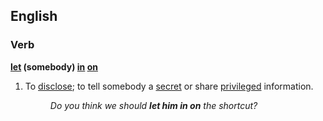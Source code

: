 ==English==

===Verb===
'''[[let]] (somebody) [[in]] [[on]]'''
# {{context|idiomatic|lang=en}} To [[disclose]]; to tell somebody a [[secret]] or share [[privileged]] information.
#: ''Do you think we should '''let him in on''' the shortcut?''